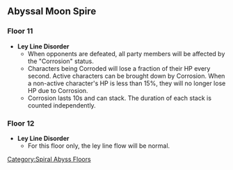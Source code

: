 ==Abyssal Moon Spire==
===Floor 11===
*'''Ley Line Disorder'''
** When opponents are defeated, all party members will be affected by the "Corrosion" status.
** Characters being Corroded will lose a fraction of their HP every second. Active characters can be brought down by Corrosion. When a non-active character's HP is less than 15%, they will no longer lose HP due to Corrosion.
** Corrosion lasts 10s and can stack. The duration of each stack is counted independently.
{{Domain Enemies
|subheader1=Chamber 1
|level1=88
|target1=Remaining challenge time longer than 60/180/300 sec.
|subsubheader1=First Half
|enemies1=Blazing Axe Mitachurl*4,Electro Hilichurl Grenadier*8,Hilichurl Berserker*8
|subsubheader2=Second Half
|enemies2=Pyro Abyss Mage*3,Dendro Samachurl*3,Pyro Hilichurl Shooter*3,Hilichurl Grenadier*6
|subheader3=Chamber 2
|level3=90
|target3=Remaining challenge time longer than 60/180/300 sec.
|subsubheader3=First Half
|enemies3=Fatui Pyroslinger Bracer*3,Treasure Hoarders: Gravedigger*3,Treasure Hoarders: Seaman*3,Treasure Hoarders: Scout*6
|subsubheader4=Second Half
|enemies4=Kairagi: Fiery Might*3,Treasure Hoarders: Pugilist*3,Treasure Hoarders: Crusher*3,Treasure Hoarders: Electro Potioneer*3,Treasure Hoarders: Cryo Potioneer*3
|subheader5=Chamber 3
|level5=92
|target5=Remaining challenge time longer than 180/300/420 sec.
|subsubheader5=First Half
|enemies5=Fatui Pyro Agent*2,Fatui Cryo Cicin Mage*2,Fatui Electro Cicin Mage*2
|subsubheader6=Second Half
|enemies6=Geovishap*2,Large Pyro Slime*6
}}
===Floor 12===
*'''Ley Line Disorder'''
**For this floor only, the ley line flow will be normal.
{{Domain Enemies
|subheader1=Chamber 1
|level1=95
|target1=Remaining challenge time longer than 180/300/420 sec.
|subsubheader1=First Half
|enemies1=Nobushi: Hitsukeban*2,Nobushi: Kikouban*3,Treasure Hoarders: Gravedigger,Treasure Hoarders: Handyman,Treasure Hoarders: Seaman,Treasure Hoarders: Pyro Potioneer,Treasure Hoarders: Hydro Potioneer,Treasure Hoarders: Electro Potioneer,Treasure Hoarders: Cryo Potioneer
|subsubheader2=Second Half
|enemies2=Stonehide Lawachurl,Eye of the Storm,Anemo Specter*3,Geo Specter*3
|subheader3=Chamber 2
|level3=98
|target3=Remaining challenge time longer than 180/300/420 sec.
|subsubheader3=First Half
|enemies3=Maguu Kenki
|subsubheader4=Second Half
|enemies4=Mirror Maiden,Fatui Cryo Cicin Mage
|subheader5=Chamber 3
|level5=100
|target5=Remaining challenge time longer than 180/300/420 sec.
|subsubheader5=First Half
|enemies5=Ruin Guard*2
|subsubheader6=Second Half
|enemies6=Perpetual Mechanical Array
}}
<noinclude>[[Category:Spiral Abyss Floors]]</noinclude>